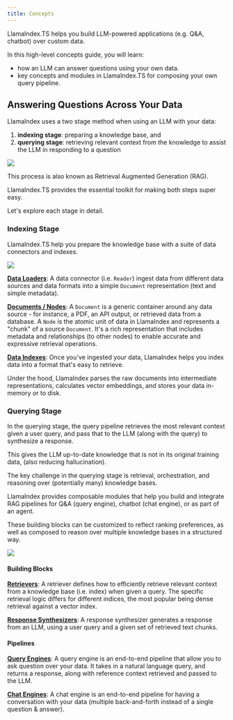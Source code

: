 ```yaml
---
title: Concepts
---
```


LlamaIndex.TS helps you build LLM-powered applications (e.g. Q&A, chatbot) over custom data.

In this high-level concepts guide, you will learn:

- how an LLM can answer questions using your own data.
- key concepts and modules in LlamaIndex.TS for composing your own query pipeline.

## Answering Questions Across Your Data

LlamaIndex uses a two stage method when using an LLM with your data:

1. **indexing stage**: preparing a knowledge base, and
2. **querying stage**: retrieving relevant context from the knowledge to assist the LLM in responding to a question

![](../_static/concepts/rag.jpg)

This process is also known as Retrieval Augmented Generation (RAG).

LlamaIndex.TS provides the essential toolkit for making both steps super easy.

Let's explore each stage in detail.

### Indexing Stage

LlamaIndex.TS help you prepare the knowledge base with a suite of data connectors and indexes.

![](../_static/concepts/indexing.jpg)

[**Data Loaders**](/docs/llamaindex/modules/data_loaders/index):
A data connector (i.e. `Reader`) ingest data from different data sources and data formats into a simple `Document` representation (text and simple metadata).

[**Documents / Nodes**](/docs/llamaindex/modules/documents_and_nodes/index): A `Document` is a generic container around any data source - for instance, a PDF, an API output, or retrieved data from a database. A `Node` is the atomic unit of data in LlamaIndex and represents a "chunk" of a source `Document`. It's a rich representation that includes metadata and relationships (to other nodes) to enable accurate and expressive retrieval operations.

[**Data Indexes**](/docs/llamaindex/modules/data_index):
Once you've ingested your data, LlamaIndex helps you index data into a format that's easy to retrieve.

Under the hood, LlamaIndex parses the raw documents into intermediate representations, calculates vector embeddings, and stores your data in-memory or to disk.

### Querying Stage

In the querying stage, the query pipeline retrieves the most relevant context given a user query,
and pass that to the LLM (along with the query) to synthesize a response.

This gives the LLM up-to-date knowledge that is not in its original training data,
(also reducing hallucination).

The key challenge in the querying stage is retrieval, orchestration, and reasoning over (potentially many) knowledge bases.

LlamaIndex provides composable modules that help you build and integrate RAG pipelines for Q&A (query engine), chatbot (chat engine), or as part of an agent.

These building blocks can be customized to reflect ranking preferences, as well as composed to reason over multiple knowledge bases in a structured way.

![](../_static/concepts/querying.jpg)

#### Building Blocks

[**Retrievers**](/docs/llamaindex/modules/retriever):
A retriever defines how to efficiently retrieve relevant context from a knowledge base (i.e. index) when given a query.
The specific retrieval logic differs for different indices, the most popular being dense retrieval against a vector index.

[**Response Synthesizers**](/docs/llamaindex/modules/response_synthesizer):
A response synthesizer generates a response from an LLM, using a user query and a given set of retrieved text chunks.

#### Pipelines

[**Query Engines**](/docs/llamaindex/modules/query_engines):
A query engine is an end-to-end pipeline that allow you to ask question over your data.
It takes in a natural language query, and returns a response, along with reference context retrieved and passed to the LLM.

[**Chat Engines**](/docs/llamaindex/modules/chat_engine):
A chat engine is an end-to-end pipeline for having a conversation with your data
(multiple back-and-forth instead of a single question & answer).
